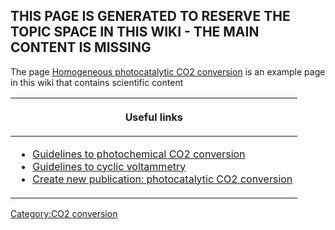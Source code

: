 {{BaseTemplate}}
==THIS PAGE IS GENERATED TO RESERVE THE TOPIC SPACE IN THIS WIKI - THE MAIN CONTENT IS MISSING==


The page [[:Category:Homogeneous photocatalytic CO2 conversion|Homogeneous photocatalytic CO2 conversion]] is an example page in this wiki that contains scientific content

{| class="wikitable"
|+
!Useful links
|-
|
* [[Help:Guidelines to photochemical CO2 conversion|Guidelines to photochemical CO2 conversion]]
* [[Help:Guidelines to cyclic voltammetry|Guidelines to cyclic voltammetry]]
* [[Help:Create new publication: photocatalytic CO2 conversion|Create new publication: photocatalytic CO2 conversion]]
|}
[[Category:CO2 conversion]]